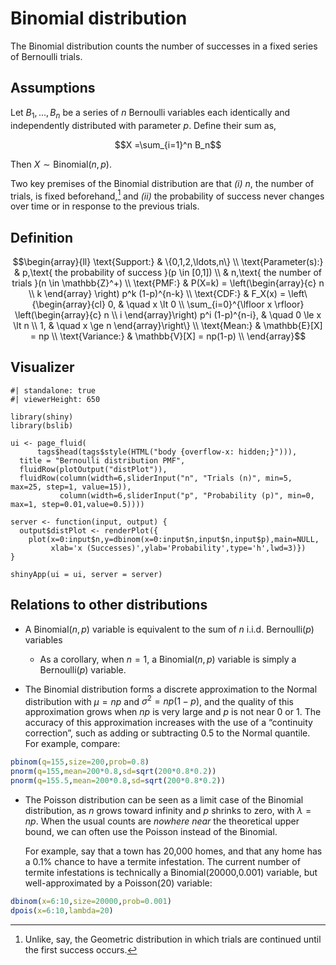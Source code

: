 # Binomial distribution {#dist-binomial}

The Binomial distribution counts the number of successes in a fixed series of Bernoulli trials.

## Assumptions

Let $B_1, \ldots, B_n$ be a series of $n$ Bernoulli variables each identically and independently distributed with parameter $p$. Define their sum as,

$$X =\sum_{i=1}^n B_n$$

Then $X \sim \mathrm{Binomial}(n,p)$.

Two key premises of the Binomial distribution are that *(i)* $n$, the number of trials, is fixed beforehand,^[Unlike, say, the Geometric distribution in which trials are continued until the first success occurs.] and *(ii)* the probability of success never changes over time or in response to the previous trials.

## Definition

$$\begin{array}{ll}
  \text{Support:} & \{0,1,2,\ldots,n\} \\
  \text{Parameter(s):} & p,\text{ the probability of success }(p \in [0,1]) \\ & n,\text{ the number of trials }(n \in \mathbb{Z}^+) \\
  \text{PMF:} & P(X=k) = \left(\begin{array}{c} n \\ k \end{array} \right) p^k (1-p)^{n-k} \\
  \text{CDF:} & F_X(x) = \left\{\begin{array}{cl} 0, & \quad x \lt 0 \\ \sum_{i=0}^{\lfloor x \rfloor} \left(\begin{array}{c} n \\ i \end{array}\right) p^i (1-p)^{n-i}, & \quad 0 \le x \lt n \\ 1, & \quad x \ge n \end{array}\right\} \\
  \text{Mean:} & \mathbb{E}[X] = np \\
  \text{Variance:} & \mathbb{V}[X] = np(1-p) \\
\end{array}$$


## Visualizer
```shinylive-r
#| standalone: true
#| viewerHeight: 650

library(shiny)
library(bslib)

ui <- page_fluid(
      tags$head(tags$style(HTML("body {overflow-x: hidden;}"))),
  title = "Bernoulli distribution PMF",
  fluidRow(plotOutput("distPlot")),
  fluidRow(column(width=6,sliderInput("n", "Trials (n)", min=5, max=25, step=1, value=15)),
           column(width=6,sliderInput("p", "Probability (p)", min=0, max=1, step=0.01,value=0.5))))

server <- function(input, output) {
  output$distPlot <- renderPlot({
    plot(x=0:input$n,y=dbinom(x=0:input$n,input$n,input$p),main=NULL,
         xlab='x (Successes)',ylab='Probability',type='h',lwd=3)})
}

shinyApp(ui = ui, server = server)
```
 
## Relations to other distributions

  * A Binomial($n,p$) variable is equivalent to the sum of $n$ i.i.d. Bernoulli($p$) variables
 
    - As a corollary, when $n=1$, a Binomial($n,p$) variable is simply a Bernoulli($p$) variable.
    
  * The Binomial distribution forms a discrete approximation to the Normal distribution with $\mu = np$ and $\sigma^2 = np(1-p)$, and the quality of this approximation grows when $np$ is very large and $p$ is not near 0 or 1. The accuracy of this approximation increases with the use of a "continuity correction", such as adding or subtracting 0.5 to the Normal quantile. For example, compare:
 
```r
pbinom(q=155,size=200,prob=0.8)
pnorm(q=155,mean=200*0.8,sd=sqrt(200*0.8*0.2))
pnorm(q=155.5,mean=200*0.8,sd=sqrt(200*0.8*0.2))
```

  * The Poisson distribution can be seen as a limit case of the Binomial distribution, as $n$ grows toward infinity and $p$ shrinks to zero, with $\lambda = np$.  When the usual counts are *nowhere near* the theoretical upper bound, we can often use the Poisson instead of the Binomial.
  
    For example, say that a town has 20,000 homes, and that any home has a 0.1% chance to have a termite infestation. The current number of termite infestations is technically a Binomial(20000,0.001) variable, but well-approximated by a Poisson(20) variable:
    
```r
dbinom(x=6:10,size=20000,prob=0.001)
dpois(x=6:10,lambda=20)
```
 
